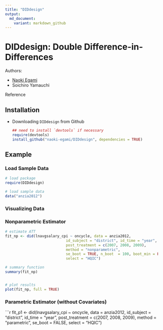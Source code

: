 ```yaml
---
title: "DIDdesign"
output: 
  md_document:
    variant: markdown_github
---
```


# DIDdesign: Double Difference-in-Differences 

Authors: 

- [Naoki Egami](https://scholar.princeton.edu/negami/home)
- Soichiro Yamauchi


Reference 

## Installation

- Downloading `DIDdesign` from Github

	```r
	## need to install `devtools` if necessary
	require(devtools)
	install_github("naoki-egami/DIDdesign", dependencies = TRUE)
	```


## Example

### Load Sample Data 


```r
# load package 
require(DIDdesign)

# load sample data 
data("anzia2012")

```


### Visualizing Data


### Nonparametric Estimator 


```r
# estimate ATT 
fit_np <- did(lnavgsalary_cpi ~ oncycle, data = anzia2012,
							id_subject = "district", id_time = "year",
							post_treatment = c(2007, 2008, 2009),
							method = "nonparametric",
							se_boot = TRUE, n_boot  = 100, boot_min = FALSE,
							select = "HQIC")

# summary function 
summary(fit_np)


# plot results 
plot(fit_np, full = TRUE)
```


### Parametric Estimator (without Covariates)

```r
fit_p1 <- did(lnavgsalary_cpi ~ oncycle, data = anzia2012,
 							id_subject = "district", id_time = "year",
 							post_treatment = c(2007, 2008, 2009),
 							method = "parametric",
 							se_boot = FALSE, select = "HQIC")




